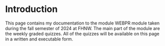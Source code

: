 # Introduction

This page contains my documentation to the module WEBPR module taken during the fall semester of 2024 at FHNW. The main part of the module are the weekly graded quizzes. All of the quizzes will be available on this page in a written and executable form.
